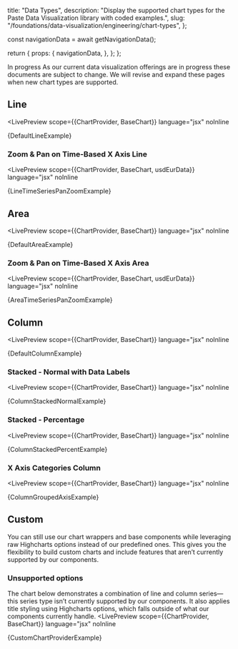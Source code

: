   title: "Data Types",
  description: "Display the supported chart types for the Paste Data Visualization library with coded examples.",
  slug: "/foundations/data-visualization/engineering/chart-types",
};





  const navigationData = await getNavigationData();
  
  return {
    props: {
      navigationData,
    },
  };
};

<GenericHeader name={meta.title} description={meta.description} categoryRoute={SidebarCategoryRoutes.FOUNDATIONS}>
  <PageHeaderSeparator>
    <Separator orientation="horizontal" />
  </PageHeaderSeparator>
</GenericHeader>

<contentwrapper>

<PageAside data={mdxHeadings} />

<content>

<Box marginBottom="space60">
  <Callout variant="neutral">
    <CalloutHeading>In progress</CalloutHeading>
    <CalloutText>As our current data visualization offerings are in progress these documents are subject to change. We will revise and expand these pages when new chart types are supported.</CalloutText>
  </Callout>
</Box>

## Line

<LivePreview
  scope={{ChartProvider, BaseChart}}
  language="jsx"
  noInline
>
{DefaultLineExample}
</LivePreview>

### Zoom & Pan on Time-Based X Axis Line

<LivePreview
  scope={{ChartProvider, BaseChart, usdEurData}}
  language="jsx"
  noInline
>
{LineTimeSeriesPanZoomExample}
</LivePreview>

## Area

<LivePreview
  scope={{ChartProvider, BaseChart}}
  language="jsx"
  noInline
>
{DefaultAreaExample}
</LivePreview>

### Zoom & Pan on Time-Based X Axis Area

<LivePreview
  scope={{ChartProvider, BaseChart, usdEurData}}
  language="jsx"
  noInline
>
{AreaTimeSeriesPanZoomExample}
</LivePreview>

## Column

<LivePreview
  scope={{ChartProvider, BaseChart}}
  language="jsx"
  noInline
>
{DefaultColumnExample}
</LivePreview>

### Stacked - Normal with Data Labels

<LivePreview
  scope={{ChartProvider, BaseChart}}
  language="jsx"
  noInline
>
{ColumnStackedNormalExample}
</LivePreview>

### Stacked - Percentage

<LivePreview
  scope={{ChartProvider, BaseChart}}
  language="jsx"
  noInline
>
{ColumnStackedPercentExample}
</LivePreview>

### X Axis Categories Column

<LivePreview
  scope={{ChartProvider, BaseChart}}
  language="jsx"
  noInline
>
{ColumnGroupedAxisExample}
</LivePreview>

## Custom

You can still use our chart wrappers and base components while leveraging raw Highcharts options instead of our predefined ones. This gives you the flexibility to build custom charts and include features that aren’t currently supported by our components.

### Unsupported options

The chart below demonstrates a combination of line and column series—this series type isn’t currently supported by our components. It also applies title styling using Highcharts options, which falls outside of what our components currently handle.
<LivePreview
  scope={{ChartProvider, BaseChart}}
  language="jsx"
  noInline
>
{CustomChartProviderExample}
</LivePreview>

</content>

</contentwrapper>
